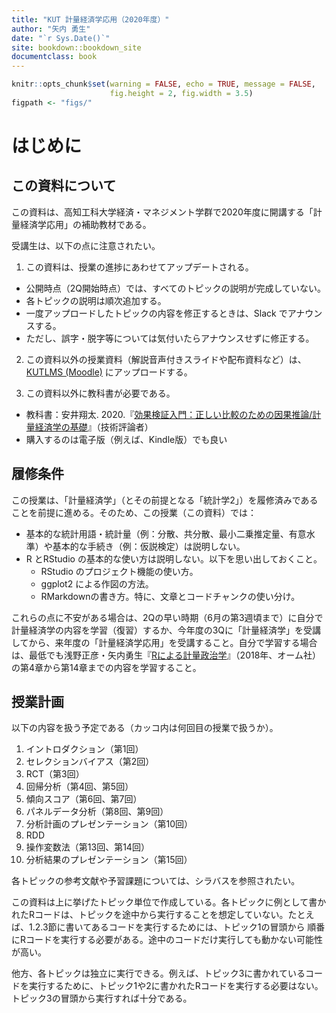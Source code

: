 ```yaml
---
title: "KUT 計量経済学応用（2020年度）"
author: "矢内 勇生"
date: "`r Sys.Date()`"
site: bookdown::bookdown_site
documentclass: book
---
```


```r
knitr::opts_chunk$set(warning = FALSE, echo = TRUE, message = FALSE, 
                      fig.height = 2, fig.width = 3.5)
figpath <- "figs/"
```


# はじめに {-}

## この資料について

この資料は、高知工科大学経済・マネジメント学群で2020年度に開講する「計量経済学応用」の補助教材である。

受講生は、以下の点に注意されたい。

1. この資料は、授業の進捗にあわせてアップデートされる。
  - 公開時点（2Q開始時点）では、すべてのトピックの説明が完成していない。
  - 各トピックの説明は順次追加する。
  - 一度アップロードしたトピックの内容を修正するときは、Slack でアナウンスする。
  - ただし、誤字・脱字等については気付いたらアナウンスせずに修正する。

2. この資料以外の授業資料（解説音声付きスライドや配布資料など）は、[KUTLMS (Moodle)](https://lms.kochi-tech.ac.jp/course/view.php?id=793) にアップロードする。

3. この資料以外に教科書が必要である。
  - 教科書：安井翔太. 2020.『[効果検証入門：正しい比較のための因果推論/計量経済学の基礎](https://gihyo.jp/book/2020/978-4-297-11117-5)』（技術評論者）
  - 購入するのは電子版（例えば、Kindle版）でも良い

## 履修条件

この授業は、「計量経済学」（とその前提となる「統計学2」）を履修済みであることを前提に進める。そのため、この授業（この資料）では：

- 基本的な統計用語・統計量（例：分散、共分散、最小二乗推定量、有意水準）や基本的な手続き（例：仮説検定）は説明しない。
- R とRStudio の基本的な使い方は説明しない。以下を思い出しておくこと。
  - RStudio のプロジェクト機能の使い方。
  - ggplot2 による作図の方法。
  - RMarkdownの書き方。特に、文章とコードチャンクの使い分け。

これらの点に不安がある場合は、2Qの早い時期（6月の第3週頃まで）に自分で計量経済学の内容を学習（復習）するか、今年度の3Qに「計量経済学」を受講してから、来年度の「計量経済学応用」を受講すること。自分で学習する場合は、最低でも浅野正彦・矢内勇生『[Rによる計量政治学](https://github.com/yukiyanai/quant-methods-R)』（2018年、オーム社）の第4章から第14章までの内容を学習すること。


## 授業計画

以下の内容を扱う予定である（カッコ内は何回目の授業で扱うか）。

1. イントロダクション（第1回）
2. セレクションバイアス（第2回）
3. RCT（第3回）
4. 回帰分析（第4回、第5回）
5. 傾向スコア（第6回、第7回）
6. パネルデータ分析（第8回、第9回）
8. 分析計画のプレゼンテーション（第10回）
9. RDD
10. 操作変数法（第13回、第14回）
11. 分析結果のプレゼンテーション（第15回）

各トピックの参考文献や予習課題については、シラバスを参照されたい。

この資料は上に挙げたトピック単位で作成している。各トピックに例として書かれたRコードは、トピックを途中から実行することを想定していない。たとえば、1.2.3節に書いてあるコードを実行するためには、トピック1の冒頭から 順番にRコードを実行する必要がある。途中のコードだけ実行しても動かない可能性が高い。

他方、各トピックは独立に実行できる。例えば、トピック3に書かれているコードを実行するために、トピック1や2に書かれたRコードを実行する必要はない。トピック3の冒頭から実行すれば十分である。

